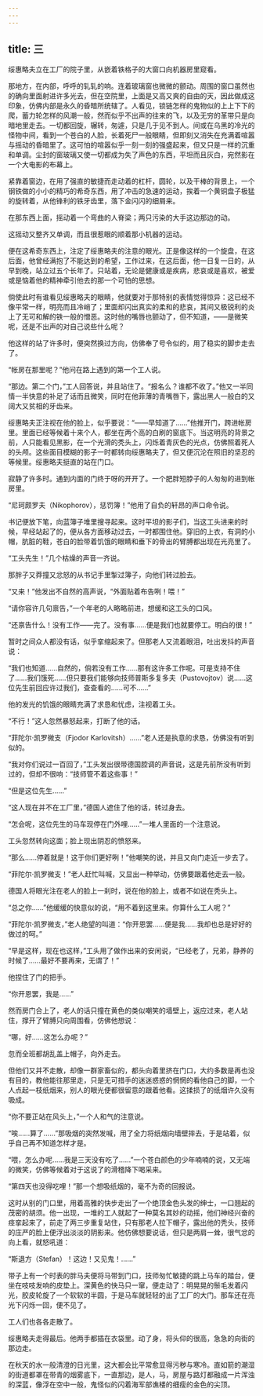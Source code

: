 ```yaml
---
---
---
```

title: 三
---



绥惠略夫立在工厂的院子里，从嵌着铁格子的大窗口向机器房里窥看。

那地方，在内部，呼呼的轧轧的响。连着玻璃窗也微微的颤动。周围的窗口虽然也的确向里面射进许多光去，但在空院里，上面是又高又爽的自由的天，因此做成这印象，仿佛内部是永久的昏暗所统辖了。人看见，锁链怎样的鬼物似的上上下下的爬，蓄力轮怎样的风潮一般，然而似乎不出声的往来的飞，以及无穷的革带只是向暗地里走去。一切都回旋，辗转，匆遽，只是几于见不到人。间或在乌黑的冷光的怪物中间，看到一个苍白的人脸，长着死尸一般眼睛，但即刻又消失在充满着喧嚣与摇动的昏暗里了。这可怕的喧嚣似乎一刻一刻的强盛起来，但又只是一样的沉重和单调。尘封的窗玻璃又使一切都成为失了声色的东西，平坦而且灰白，宛然影在一个大电影的布幕上。

紧靠着窗边，在用了强直的敏捷而走动着的杠杆，圆轮，以及干棒的背景上，一个钢铁做的小小的精巧的希奇东西，用了冲击的急速的运动，挨着一个黄铜盘子极猛的旋转着，从他锋利的铁牙齿里，落下金闪闪的细屑来。

在那东西上面，摇动着一个弯曲的人脊梁；两只污染的大手这边那边的动。

这摇动又整齐又单调，而且很惹眼的顺着那小机器的运动。

便在这希奇东西上，注定了绥惠略夫的注意的眼光。正是像这样的一个旋盘，在这后面，他曾经满抱了不能达到的希望，工作过来，在这后面，他一日复一日的，从早到晚，站立过五个长年了。只站着，无论是健康或是疾病，悲哀或是喜欢，被爱或是恼着他的精神牵引他去的那一个可怕的思想。

倘使此时有谁看见绥惠略夫的眼睛，他就要对于那特别的表情觉得惊异：这已经不像平常一样，明亮而且冷峭了；里面却闪出真实的柔和的悲哀，其间又极锐利的炎上了无可和解的铁一般的憎恶。这时他的嘴唇也颤动了，但不知道，——是微笑呢，还是不出声的对自己说些什么呢？

他这样的站了许多时，便突然换过方向，仿佛奉了号令似的，用了稳实的脚步走去了。

“帐房在那里呢？”他问在路上遇到的第一个工人说。

“那边。第二个门，”工人回答说，并且站住了。“报名么？谁都不收了。”他又一半同情一半快意的补足了话而且微笑，同时在他菲薄的青嘴唇下，露出黑人一般白的又阔大又贫相的牙齿来。

绥惠略夫正注视在他的脸上，似乎要说：“——早知道了……”他推开门，跨进帐房里。里面已经等候着十来个人，都坐在两个高的白刷的窗底下。当这明亮的背景之前，人只能看见黑影，在一个光滑的秃头上，闪烁着青灰色的光点，仿佛照着死人的头颅。这些面目模糊的影子一时都转向绥惠略夫了，但又便沉沦在照旧的坚忍的等候里。绥惠略夫挺直的站在门口。

寂静了许多时。通到内面的门终于呀的开开了。一个肥胖短脖子的人匆匆的进到帐房里。

“尼珂颇罗夫（Nikophorov），惩罚簿！”他用了自负的轩昂的声口命令说。

书记便放下笔，向蓝簿子堆里搜寻起来。这时平坦的影子们，当这工头进来的时候，早经站起了的，便从各方面移动过去，一时都围住他。穿旧的上衣，有洞的小帽，肮脏的鞋，苍白的脸带着饥饿的眼睛和垂下的骨出的臂膊都出现在光亮里了。

“工头先生！”几个枯燥的声音一齐说。

那胖子又莽撞又忿怒的从书记手里掣过簿子，向他们转过脸去。

“又来！”他发出不自然的高声说，“外面贴着布告咧！喂！”

“请你容许几句禀告，”一个年老的人略略前进，想缓和这工头的口风。

“还禀告什么！没有工作——完了。没有事……便是我们也就要停工。明白的很！”

暂时之间众人都没有话，似乎挛缩起来了。但那老人又流着眼泪，吐出发抖的声音说：

“我们也知道……自然的，倘若没有工作……那有这许多工作呢。可是支持不住了……我们饿死……但只要我们能够向技师普斯多复多夫（Pustovojtov）说……这位先生前回应许过我们，查查看的……可不……”

他的发光的饥饿的眼睛充满了求恳和忧虑，注视着工头。

“不行！”这人忽然暴怒起来，打断了他的话。

“菲陀尔·凯罗微支（Fjodor Karlovitsh）……”老人还是执意的求恳，仿佛没有听到似的。

“我对你们说过一百回了，”工头发出很带德国腔调的声音说，这是先前所没有听到过的，但却不很响：“技师管不着这些事！”

“但是这位先生……”

“这人现在并不在工厂里，”德国人遮住了他的话，转过身去。

“怎会呢，这位先生的马车现停在门外哩……”一堆人里面的一个注意说。

工头忽然转向这面；脸上现出阴忍的愤怒来。

“那么……停着就是！这于你们更好咧！”他嘲笑的说，并且又向门走近一步去了。

“菲陀尔·凯罗微支！”老人赶忙叫喊，又显出一种举动，仿佛要跟着他走去一般。

德国人将眼光注在老人的脸上一刹时，说在他的脸上，或者不如说在秃头上。

“总之你……”他缓缓的快意似的说，“用不着到这里来。你算什么工人呢？”

“菲陀尔·凯罗微支，”老人绝望的叫道：“你开恩罢……便是我……我却也总是好好的做过的呵。”

“早是这样，现在也这样，”工头用了做作出来的安闲说，“已经老了，兄弟，静养的时候了……最好不要再来，无谓了！”

他捏住了门的把手。

“你开恩罢，我是……”

然而房门合上了，老人的话只撞在黄色的类似嘲笑的墙壁上，返应过来，老人站住，撑开了臂膊只向周围看，仿佛他想说：

“哪，好……这怎么办呢？”

忽而全班都胡乱盖上帽子，向外走去。

但他们又并不走散，却像一群家畜似的，都头向着里挤在门口，大约多数是再也没有目的，教他能往那里走，只是无可措手的迷迷惑惑的惘惘的看他自己的脚，一个人点起一枝纸烟来，别人的眼光便都很留意的跟着他看。这揉损了的纸烟许久没有吸成。

“你不要正站在风头上，”一个人和气的注意说。

“唉……算了……”那吸烟的突然发喊，用了全力将纸烟向墙壁摔去，于是站着，似乎自己再不知道怎样才是。

“喂，怎么办呢……我是三天没有吃了……”一个苍白颜色的少年喃喃的说，又无端的微笑，仿佛等候着对于这说了的滑稽降下喝采来。

“第四天也没得吃哩！”那一个想吸纸烟的，毫不为奇的回报说。

这时从别的门口里，用着高雅的快步走出了一个绝顶金色头发的绅士，一口翘起的茂密的胡须。他一出现，一堆的工人就起了一种莫名其妙的动摇，他们神经兴奋的痉挛起来了，前走了两三步重复站住，只有那老人拉下帽子，露出他的秃头，技师的庄严的脸上便浮出淡淡的阴影来。他仿佛想要说话，但只是两肩一耸，很气忿的向上看，就怒吼道：

“斯退方（Stefan）！这边！又见鬼！……”

带子上有一个时表的胖马夫便将马带到门口，技师匆忙敏捷的跳上马车的踏台，便坐在吱吱发响的皮垫上。深黄色的快马只一窜，便走动了：明晃晃的鬃毛发着闪光，胶皮轮旋了一个软软的半圆，于是马车就轻轻的出了工厂的大门。那车还在亮光下闪烁一回，便不见了。

工人们也各各走散了。

绥惠略夫走得最后。他两手都插在衣袋里。动了身，将头仰的很高，急急的向街的那边走。

在秋天的水一般清澄的日光里，这大都会比平常愈显得污秽与寒冷。直如箭的潮湿的街道都罩在带青的烟雾底下，一直那边，是人，马，房屋与路灯都融成一片浑浊的深蓝，像浮在空中一般，鬼怪似的闪着海军部谯楼的细瘦的金色的尖顶。